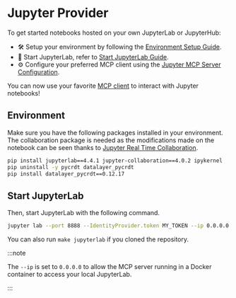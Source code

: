 # Jupyter Provider

To get started notebooks hosted on your own JupyterLab or JupyterHub:

- 🛠️ Setup your environment by following the [Environment Setup Guide](#environment-setup).
- 🚀 Start JupyterLab, refer to [Start JupyterLab Guide](#start-jupyterlab).
- ⚙️ Configure your preferred MCP client using the [Jupyter MCP Server Configuration](/clients).

You can now use your favorite [MCP client](/clients) to interact with Jupyter notebooks!

## Environment

Make sure you have the following packages installed in your environment. The collaboration package is needed as the modifications made on the notebook can be seen thanks to [Jupyter Real Time Collaboration](https://jupyterlab.readthedocs.io/en/stable/user/rtc.html).

```bash
pip install jupyterlab==4.4.1 jupyter-collaboration==4.0.2 ipykernel
pip uninstall -y pycrdt datalayer_pycrdt
pip install datalayer_pycrdt==0.12.17
```

## Start JupyterLab

Then, start JupyterLab with the following command.

```bash
jupyter lab --port 8888 --IdentityProvider.token MY_TOKEN --ip 0.0.0.0
```

You can also run `make jupyterlab` if you cloned the repository.

:::note

The `--ip` is set to `0.0.0.0` to allow the MCP server running in a Docker container to access your local JupyterLab.

:::
